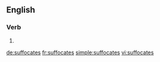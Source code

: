 ==English==

===Verb===
{{head|en}}

# {{en-third-person singular of|suffocate}}

[[de:suffocates]]
[[fr:suffocates]]
[[simple:suffocates]]
[[vi:suffocates]]